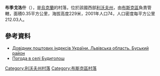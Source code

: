 {{coord|50|3|28|N|24|34|58|E|scale:100000|display=title}}

'''布季戈洛什'''（{{lang-uk|Будиголош}}），是[[烏克蘭|烏克蘭]]的村落，位於該國西部[[利沃夫州|利沃夫州]]，由[[布斯克區|布斯克區]]負責管轄，面積0.35平方公里，海拔高度229米，2001年人口74，人口密度每平方公里212.03人。

==參考資料==
*[http://www.uaidx.com/13/286/index Довідник поштових індексів України. Львівська область. Буський район] {{Wayback|url=http://www.uaidx.com/13/286/index |date=20160909184638 }}
* [http://weather.in.ua/ua/l'vovskaja/2183 Погода в селі Будиголош] {{Wayback|url=http://weather.in.ua/ua/l'vovskaja/2183 |date=20111221155727 }}

{{DEFAULTSORT:Будиголош}}
[[Category:利沃夫州村落|Category:利沃夫州村落]]
[[Category:布斯克區村落|Category:布斯克區村落]]


{{Lviv-geo-stub}}